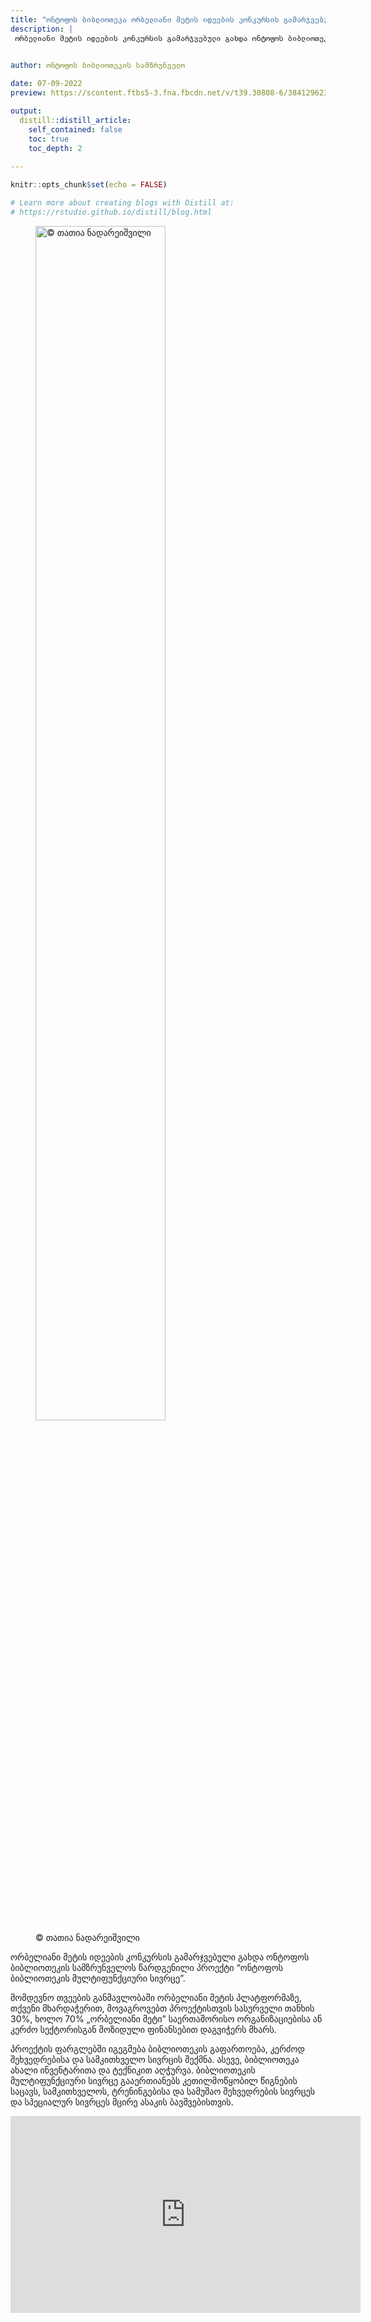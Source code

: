 ```yaml
---
title: "ონტოფოს ბიბლიოთეკა ორბელიანი მეტის იდეების კონკურსის გამარჯვებულია"
description: | 
 ორბელიანი მეტის იდეების კონკურსის გამარჯვებული გახდა ონტოფოს ბიბლიოთეკის სამზრუნველოს წარდგენილი პროექტი  ""ონტოფოს ბიბლიოთეკის მულტიფუნქციური სივრცე"

  
author: ონტოფოს ბიბლიოთეკის სამზრუნველო

date: 07-09-2022
preview: https://scontent.ftbs5-3.fna.fbcdn.net/v/t39.30808-6/384129623_218509897908628_3744300223929606263_n.jpg?_nc_cat=102&ccb=1-7&_nc_sid=5f2048&_nc_ohc=dtP0xhYHMXoAX89uU0x&_nc_ht=scontent.ftbs5-3.fna&oh=00_AfAgEDVEFZftBPZm04PgKPtN_Y3_Zb9r9K90e7lreSZjbw&oe=65ECE0A3

output:
  distill::distill_article:
    self_contained: false
    toc: true
    toc_depth: 2
  
---
```



```r
knitr::opts_chunk$set(echo = FALSE)

# Learn more about creating blogs with Distill at:
# https://rstudio.github.io/distill/blog.html

```

![© თათია ნადარეიშვილი](https://scontent.ftbs5-3.fna.fbcdn.net/v/t39.30808-6/384129623_218509897908628_3744300223929606263_n.jpg?_nc_cat=102&ccb=1-7&_nc_sid=5f2048&_nc_ohc=dtP0xhYHMXoAX89uU0x&_nc_ht=scontent.ftbs5-3.fna&oh=00_AfAgEDVEFZftBPZm04PgKPtN_Y3_Zb9r9K90e7lreSZjbw&oe=65ECE0A3){width=70%}

ორბელიანი მეტის იდეების კონკურსის გამარჯვებული გახდა ონტოფოს ბიბლიოთეკის სამზრუნველოს წარდგენილი პროექტი "ონტოფოს ბიბლიოთეკის მულტიფუნქციური სივრცე". 

მომდევნო თვეების განმავლობაში ორბელიანი მეტის პლატფორმაზე, თქვენი მხარდაჭერით, მოვაგროვებთ პროექტისთვის სასურველი თანხის 30%, ხოლო 70% „ორბელიანი მეტი” საერთაშორისო ორგანიზაციებისა ან კერძო სექტორისგან მოზიდული ფინანსებით დაგვიჭერს მხარს. 

პროექტის ფარგლებში იგეგმება ბიბლიოთეკის გაფართოება, კერძოდ შეხვედრებისა და სამკითხველო სივრცის შექმნა. ასევე, ბიბლიოთეკა ახალი ინვენტარითა და ტექნიკით აღჭურვა. ბიბლიოთეკის მულტიფუნქციური სივრცე გააერთიანებს კეთილმოწყობილ წიგნების საცავს, სამკითხველოს, ტრენინგებისა და სამუშაო შეხვედრების სივრცეს და სპეციალურ სივრცეს მცირე ასაკის ბავშვებისთვის.

<iframe width="560" height="315" src="https://www.youtube.com/embed/l_02qWHQ9Ro?si=F7TJlYwt4SUvhpi4" title="YouTube video player" frameborder="0" allow="accelerometer; autoplay; clipboard-write; encrypted-media; gyroscope; picture-in-picture; web-share" allowfullscreen></iframe>





